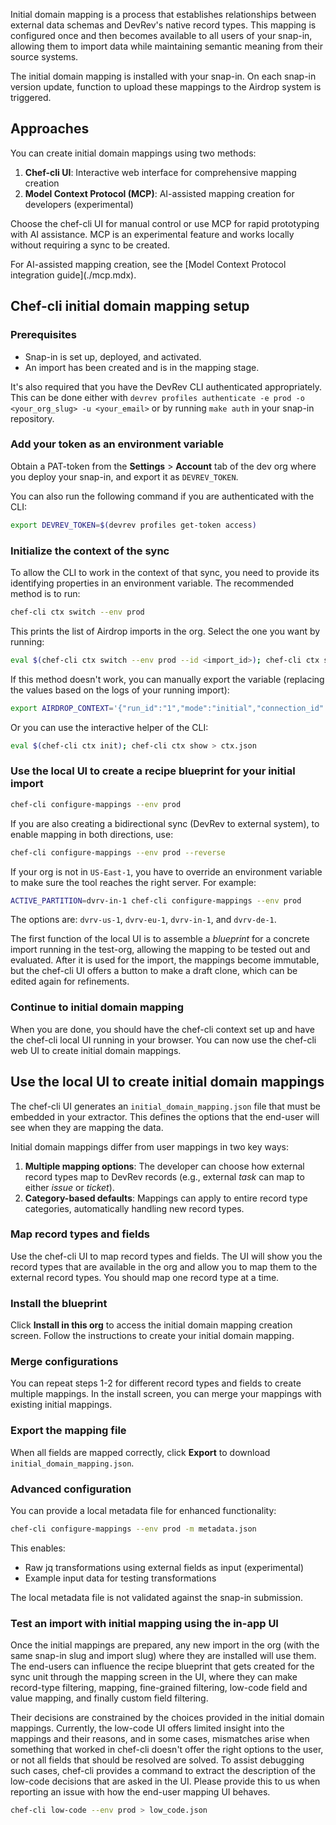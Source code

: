 Initial domain mapping is a process that establishes relationships between 
external data schemas and DevRev's native record types. 
This mapping is configured once and then becomes available to all users of your snap-in,
allowing them to import data while maintaining semantic meaning from their source systems.

The initial domain mapping is installed with your snap-in.
On each snap-in version update, function to upload these mappings to the Airdrop
system is triggered.

## Approaches

You can create initial domain mappings using two methods:

1. **Chef-cli UI**: Interactive web interface for comprehensive mapping creation
2. **Model Context Protocol (MCP)**: AI-assisted mapping creation for developers (experimental)

Choose the chef-cli UI for manual control or use MCP for rapid prototyping with AI assistance.
MCP is an experimental feature and works locally without requiring a sync to be created.

<Info>
For AI-assisted mapping creation, see the [Model Context Protocol integration guide](./mcp.mdx).
</Info>

## Chef-cli initial domain mapping setup

### Prerequisites

- Snap-in is set up, deployed, and activated.
- An import has been created and is in the mapping stage.

It's also required that you have the DevRev CLI authenticated appropriately. 
This can be done either with `devrev profiles authenticate -e prod -o <your_org_slug> -u <your_email>` 
or by running `make auth` in your snap-in repository.

<Steps>

### Add your token as an environment variable
   
Obtain a PAT-token from the **Settings** > **Account** tab of the dev org where you deploy your snap-in, 
and export it as `DEVREV_TOKEN`. 

You can also run the following command if you are authenticated with the CLI:
```bash
export DEVREV_TOKEN=$(devrev profiles get-token access)
```

### Initialize the context of the sync

To allow the CLI to work in the context of that sync, you need to provide its identifying properties in an environment variable.
The recommended method is to run:

```bash
chef-cli ctx switch --env prod
```

This prints the list of Airdrop imports in the org. Select the one you want by running:
```bash
eval $(chef-cli ctx switch --env prod --id <import_id>); chef-cli ctx show
```

If this method doesn't work, you can manually export the variable (replacing the values based on the logs of your running import):

```bash
export AIRDROP_CONTEXT='{"run_id":"1","mode":"initial","connection_id":"x","migration_unit_id":"1234","dev_org_id":"DEV-XXXX","dev_user_id":"DEVU-1","source_id":"07-16","source_type":"ADaaS","source_unit_id":"x","source_unit_name":"x","import_slug":"x","snap_in_slug":"x"}'
```

Or you can use the interactive helper of the CLI:

```bash
eval $(chef-cli ctx init); chef-cli ctx show > ctx.json
```

### Use the local UI to create a recipe blueprint for your initial import

```bash
chef-cli configure-mappings --env prod
```

If you are also creating a bidirectional sync (DevRev to external system), to enable mapping in both directions, use:
```bash
chef-cli configure-mappings --env prod --reverse
```

If your org is not in `US-East-1`, you have to override an environment variable to make sure the tool reaches the right server. For example:
```bash
ACTIVE_PARTITION=dvrv-in-1 chef-cli configure-mappings --env prod
```

The options are: `dvrv-us-1`, `dvrv-eu-1`, `dvrv-in-1`, and `dvrv-de-1`.

The first function of the local UI is to assemble a *blueprint* for a concrete import running in the test-org, allowing the mapping to be tested out and evaluated.
After it is used for the import, the mappings become immutable, but the chef-cli UI offers a button to make a draft clone, which can be edited again for refinements.

### Continue to initial domain mapping

When you are done, you should have the chef-cli context set up and have the chef-cli local UI running in your browser.
You can now use the chef-cli web UI to create initial domain mappings.

</Steps>

## Use the local UI to create initial domain mappings

The chef-cli UI generates an `initial_domain_mapping.json` file that must be embedded in your extractor. This defines the options that the end-user will see when they are mapping the data.

Initial domain mappings differ from user mappings in two key ways:

1. **Multiple mapping options**: The developer can choose how external record types map to DevRev records (e.g., external *task* can map to either *issue* or *ticket*).
2. **Category-based defaults**: Mappings can apply to entire record type categories, automatically handling new record types.

<Steps>

### Map record types and fields

Use the chef-cli UI to map record types and fields.
The UI will show you the record types that are available in the org and allow you to map them to the external record types.
You should map one record type at a time.

### Install the blueprint

Click **Install in this org** to access the initial domain mapping creation screen.
Follow the instructions to create your initial domain mapping.

### Merge configurations

You can repeat steps 1-2 for different record types and fields to create multiple mappings.
In the install screen, you can merge your mappings with existing initial mappings.

### Export the mapping file

When all fields are mapped correctly, click **Export** to download `initial_domain_mapping.json`.

</Steps>

### Advanced configuration

You can provide a local metadata file for enhanced functionality:

```bash
chef-cli configure-mappings --env prod -m metadata.json
```

This enables:
- Raw jq transformations using external fields as input (experimental)
- Example input data for testing transformations

<Warning>
The local metadata file is not validated against the snap-in submission.
</Warning>

### Test an import with initial mapping using the in-app UI

Once the initial mappings are prepared, any new import in the org (with the same snap-in slug and import slug) where they are installed will use them. 
The end-users can influence the recipe blueprint that gets created for the sync unit through the mapping screen in the UI, where they can make record-type filtering, mapping, fine-grained filtering, low-code field and value mapping, and finally custom field filtering.

Their decisions are constrained by the choices provided in the initial domain mappings. 
Currently, the low-code UI offers limited insight into the mappings and their reasons, and in some cases, mismatches arise when something that worked in chef-cli doesn't offer the right options to the user, or not all fields that should be resolved are solved. 
To assist debugging such cases, chef-cli provides a command to extract the description of the low-code decisions that are asked in the UI. 
Please provide this to us when reporting an issue with how the end-user mapping UI behaves.

```bash
chef-cli low-code --env prod > low_code.json
```
